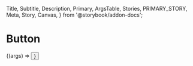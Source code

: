   Title,
  Subtitle,
  Description,
  Primary,
  ArgsTable,
  Stories,
  PRIMARY_STORY,
  Meta,
  Story,
  Canvas,
} from '@storybook/addon-docs';

        
<Meta title="components/Button" />

# Button

<ArgsTable of={Button} />   

<Canvas>
  <Story
    name="Button Example"
    args={{ children: 'Texto do botão' }}
  >
    {(args) => <Button {...args} />}
  </Story>
</Canvas>

